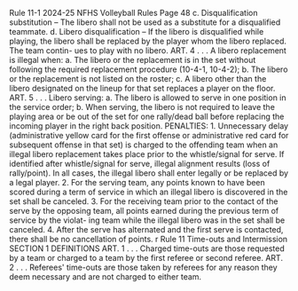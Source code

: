 Rule 11-1 2024-25 NFHS Volleyball Rules Page 48 c. Disqualification substitution – The libero shall not be used as a substitute for a disqualified teammate. d. Libero disqualification – If the libero is disqualified while playing, the libero shall be replaced by the player whom the libero replaced. The team contin- ues to play with no libero. ART. 4 . . . A libero replacement is illegal when: a. The libero or the replacement is in the set without following the required replacement procedure (10-4-1, 10-4-2); b. The libero or the replacement is not listed on the roster; c. A libero other than the libero designated on the lineup for that set replaces a player on the floor. ART. 5 . . . Libero serving: a. The libero is allowed to serve in one position in the service order; b. When serving, the libero is not required to leave the playing area or be out of the set for one rally/dead ball before replacing the incoming player in the right back position. PENALTIES: 1. Unnecessary delay (administrative yellow card for the first offense or administrative red card for subsequent offense in that set) is charged to the offending team when an illegal libero replacement takes place prior to the whistle/signal for serve. If identified after whistle/signal for serve, illegal alignment results (loss of rally/point). In all cases, the illegal libero shall enter legally or be replaced by a legal player. 2. For the serving team, any points known to have been scored during a term of service in which an illegal libero is discovered in the set shall be canceled. 3. For the receiving team prior to the contact of the serve by the opposing team, all points earned during the previous term of service by the violat- ing team while the illegal libero was in the set shall be canceled. 4. After the serve has alternated and the first serve is contacted, there shall be no cancellation of points. r Rule 11 Time-outs and Intermission SECTION 1 DEFINITIONS ART. 1 . . . Charged time-outs are those requested by a team or charged to a team by the first referee or second referee. ART. 2 . . . Referees' time-outs are those taken by referees for any reason they deem necessary and are not charged to either team.